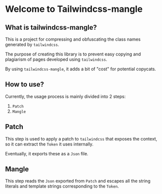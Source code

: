 

# Welcome to Tailwindcss-mangle

## What is tailwindcss-mangle?

This is a project for compressing and obfuscating the class names generated by `tailwindcss`.

The purpose of creating this library is to prevent easy copying and plagiarism of pages developed using `tailwindcss`. 

By using `tailwindcss-mangle`, it adds a bit of "cost" for potential copycats.

## How to use?

Currently, the usage process is mainly divided into 2 steps:

1. `Patch`
2. `Mangle`

## Patch

This step is used to apply a patch to `tailwindcss` that exposes the context, so it can extract the `Token` it uses internally.

Eventually, it exports these as a `Json` file.

## Mangle

This step reads the `Json` exported from `Patch` and escapes all the string literals and template strings corresponding to the `Token`.
